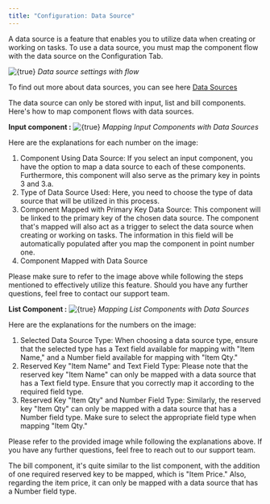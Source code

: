 ```yaml
---
title: "Configuration: Data Source"
---
```


A data source is a feature that enables you to utilize data when creating or working on tasks. To use a data source, you must map the component flow with the data source on the Configuration Tab.

<img src="https://t3837933.p.clickup-attachments.com/t3837933/a08461d8-60a4-4898-be39-509ec70d949e/image.png" alt={true} /> _Data source settings with flow_

To find out more about data sources, you can see here [Data Sources](https://doc.clickup.com/3837933/p/h/3n3zd-81962/aa00834626ae24f/3n3zd-95902)

The data source can only be stored with input, list and bill components. Here's how to map component flows with data sources.

**Input component :** <img src="https://t3837933.p.clickup-attachments.com/t3837933/2c013352-b9a9-40f1-8b6d-910bd701a732/image.png" alt={true} /> _Mapping Input Components with Data Sources_

Here are the explanations for each number on the image:

1. Component Using Data Source: If you select an input component, you have the option to map a data source to each of these components. Furthermore, this component will also serve as the primary key in points 3 and 3.a.
2. Type of Data Source Used: Here, you need to choose the type of data source that will be utilized in this process.
3. Component Mapped with Primary Key Data Source: This component will be linked to the primary key of the chosen data source. The component that's mapped will also act as a trigger to select the data source when creating or working on tasks. The information in this field will be automatically populated after you map the component in point number one.
4. Component Mapped with Data Source

Please make sure to refer to the image above while following the steps mentioned to effectively utilize this feature. Should you have any further questions, feel free to contact our support team.

**List Component :** <img src="https://t3837933.p.clickup-attachments.com/t3837933/a98a59d6-30d1-460d-84ed-b4b461e03e35/image.png" alt={true} /> _Mapping List Components with Data Sources_

Here are the explanations for the numbers on the image:

1. Selected Data Source Type: When choosing a data source type, ensure that the selected type has a Text field available for mapping with "Item Name," and a Number field available for mapping with "Item Qty."
2. Reserved Key "Item Name" and Text Field Type: Please note that the reserved key "Item Name" can only be mapped with a data source that has a Text field type. Ensure that you correctly map it according to the required field type.
3. Reserved Key "Item Qty" and Number Field Type: Similarly, the reserved key "Item Qty" can only be mapped with a data source that has a Number field type. Make sure to select the appropriate field type when mapping "Item Qty."

Please refer to the provided image while following the explanations above. If you have any further questions, feel free to reach out to our support team.

The bill component, it's quite similar to the list component, with the addition of one required reserved key to be mapped, which is "Item Price." Also, regarding the item price, it can only be mapped with a data source that has a Number field type.